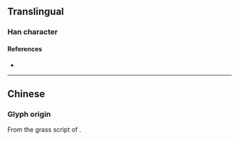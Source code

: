 {{character info/new}}
==Translingual==
{{stroke order}}
{{Han simplified forms|專|専|专}}

===Han character===
{{Han char|rn=1|rad=一|as=03|sn=4|four=|canj=QNI}}

====References====
* {{Han ref|kx=0077.061|hdz=10010.050|uh=4E13|ud=19987}}

----

==Chinese==
===Glyph origin===
From the grass script of {{l|zh|專}}.
{{zh-see|專}}